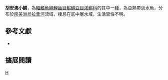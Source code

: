 {{Speciesbox 
| taxon = Austrolebias juanlangi
| status = NE
| status_system = IUCN3.1
| authority = [[Costa|Costa]], [[Cheffe|Cheffe]], [[Salvia|Salvia]] & [[Litz|Litz]], 2006
| synonyms = 
}}
'''胡安澳小鱂'''，為[[輻鰭魚綱|輻鰭魚綱]][[鯉齒目|鯉齒目]][[鰕鱂亞目|鰕鱂亞目]][[溪鱂科|溪鱂科]]的其中一[[種|種]]，為亞熱帶淡水魚，分布於[[南美洲|南美洲]][[烏拉圭河|烏拉圭河]]流域，棲息在底中層水域，生活習性不明。

== 參考文獻 ==
*{{FishBase_species|genus=Austrolebias|species=juanlangi |year=2014|month=8}}

== 擴展閱讀 ==
{{refbegin}}
{{wikispecies-inline|Austrolebias juanlangi |胡安澳小鱂}}
{{refend}}
{{Taxonbar|from=Q5574009}}

[[Category:澳小鱂屬|H]]


{{魚類小作品}}